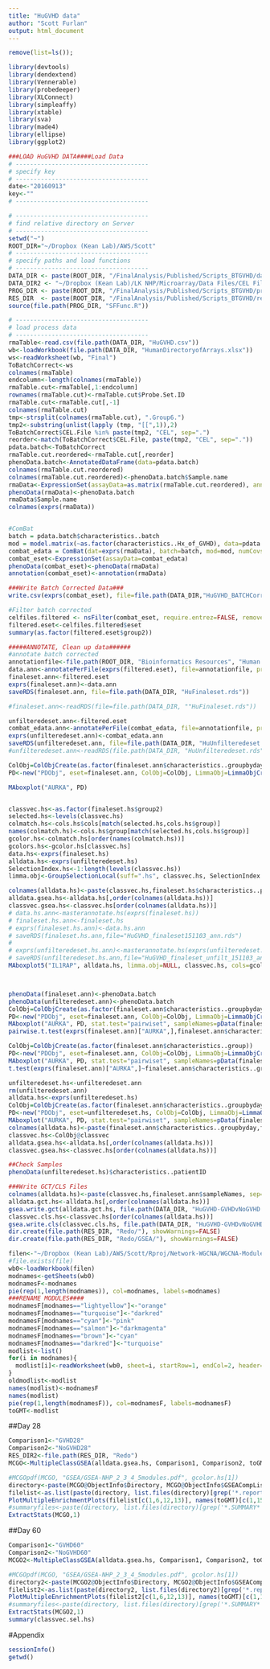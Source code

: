 ```yaml
---
title: "HuGVHD data"
author: "Scott Furlan"
output: html_document
---
```



```r
remove(list=ls());

library(devtools)
library(dendextend)
library(Vennerable)
library(probedeeper)
library(XLConnect)
library(simpleaffy)
library(xtable)
library(sva)
library(made4)
library(ellipse)
library(ggplot2)

###LOAD HuGVHD DATA####Load Data
# -------------------------------------
# specify key
# -------------------------------------
date<-"20160913"
key<-""
# -------------------------------------

# -------------------------------------
# find relative directory on Server
# -------------------------------------
setwd("~")
ROOT_DIR="~/Dropbox (Kean Lab)/AWS/Scott"
# -------------------------------------
# specify paths and load functions
# -------------------------------------
DATA_DIR <- paste(ROOT_DIR, "/FinalAnalysis/Published/Scripts_BTGVHD/data", sep="") # SPECIFY HERE
DATA_DIR2 <- "~/Dropbox (Kean Lab)/LK NHP/Microarray/Data Files/CEL Files"
PROG_DIR <- paste(ROOT_DIR, "/FinalAnalysis/Published/Scripts_BTGVHD/prog", sep="")      # SPECIFY HERE
RES_DIR  <- paste(ROOT_DIR, "/FinalAnalysis/Published/Scripts_BTGVHD/res", sep="")      # SPECIFY HERE
source(file.path(PROG_DIR, "SFFunc.R"))

# -------------------------------------
# load process data
# -------------------------------------
rmaTable<-read.csv(file.path(DATA_DIR, "HuGVHD.csv"))
wb<-loadWorkbook(file.path(DATA_DIR, "HumanDirectoryofArrays.xlsx"))
ws<-readWorksheet(wb, "Final")
ToBatchCorrect<-ws
colnames(rmaTable)
endcolumn<-length(colnames(rmaTable))
rmaTable.cut<-rmaTable[,1:endcolumn]
rownames(rmaTable.cut)<-rmaTable.cut$Probe.Set.ID
rmaTable.cut<-rmaTable.cut[,-1]
colnames(rmaTable.cut)
tmp<-strsplit(colnames(rmaTable.cut), ".Group6.")
tmp2<-substring(unlist(lapply (tmp, "[[",1)),2)
ToBatchCorrect$CEL.File %in% paste(tmp2, "CEL", sep=".")
reorder<-match(ToBatchCorrect$CEL.File, paste(tmp2, "CEL", sep="."))
pdata.batch<-ToBatchCorrect
rmaTable.cut.reordered<-rmaTable.cut[,reorder]
phenoData.batch<-AnnotatedDataFrame(data=pdata.batch)
colnames(rmaTable.cut.reordered)
colnames(rmaTable.cut.reordered)<-phenoData.batch$Sample.name
rmaData<-ExpressionSet(assayData=as.matrix(rmaTable.cut.reordered), annotation="pd.hta.2.0")
phenoData(rmaData)<-phenoData.batch
rmaData$Sample.name
colnames(exprs(rmaData))


#ComBat
batch = pdata.batch$characteristics..batch
mod = model.matrix(~as.factor(characteristics..Hx_of_GVHD), data=pdata.batch)
combat_edata = ComBat(dat=exprs(rmaData), batch=batch, mod=mod, numCovs=NULL, par.prior=TRUE, prior.plots=FALSE)
combat_eset<-ExpressionSet(assayData=combat_edata)
phenoData(combat_eset)<-phenoData(rmaData)
annotation(combat_eset)<-annotation(rmaData)

###Write Batch Corrected Data###
write.csv(exprs(combat_eset), file=file.path(DATA_DIR,"HuGVHD_BATCHCorr.csv"))

#Filter batch corrected
celfiles.filtered <- nsFilter(combat_eset, require.entrez=FALSE, remove.dupEntrez=FALSE)
filtered.eset<-celfiles.filtered$eset
summary(as.factor(filtered.eset$group2))

#####ANNOTATE, Clean up data######
#annotate batch corrected
annotationfile<-file.path(ROOT_DIR, "Bioinformatics Resources", "Human Annotation", "MasterHumanTable.csv")
data.ann<-annotatePerFile(exprs(filtered.eset), file=annotationfile, probecode="ProbesetID", genecode="GeneSymbol")
finaleset.ann<-filtered.eset
exprs(finaleset.ann)<-data.ann
saveRDS(finaleset.ann, file=file.path(DATA_DIR, "HuFinaleset.rds"))

#finaleset.ann<-readRDS(file=file.path(DATA_DIR, ""HuFinaleset.rds"))

unfilteredeset.ann<-filtered.eset
combat_edata.ann<-annotatePerFile(combat_edata, file=annotationfile, probecode="ProbesetID", genecode="GeneSymbol")
exprs(unfilteredeset.ann)<-combat_edata.ann
saveRDS(unfilteredeset.ann, file=file.path(DATA_DIR, "HuUnfilteredeset.rds"))
#unfilteredeset.ann<-readRDS(file.path(DATA_DIR, "HuUnfilteredeset.rds"))

ColObj=ColObjCreate(as.factor(finaleset.ann$characteristics..groupbyday))
PD<-new("PDObj", eset=finaleset.ann, ColObj=ColObj, LimmaObj=LimmaObjCreate(finaleset.ann, ColObj))

MAboxplot("AURKA", PD)


classvec.hs<-as.factor(finaleset.hs$group2)
selected.hs<-levels(classvec.hs)
colmatch.hs<-cols.hs$cols[match(selected.hs,cols.hs$group)]
names(colmatch.hs)<-cols.hs$group[match(selected.hs,cols.hs$group)]
gcolor.hs<-colmatch.hs[order(names(colmatch.hs))]
gcolors.hs<-gcolor.hs[classvec.hs]
data.hs<-exprs(finaleset.hs)
alldata.hs<-exprs(unfilteredeset.hs)
SelectionIndex.hs<-1:length(levels(classvec.hs))
limma.obj<-GroupSelectionLocal(suff=".hs", classvec.hs, SelectionIndex.hs, data.hs, alldata.hs, cols.hs)

colnames(alldata.hs)<-paste(classvec.hs,finaleset.hs$characteristics..patientID, sep=".")
alldata.gsea.hs<-alldata.hs[,order(colnames(alldata.hs))]
classvec.gsea.hs<-classvec.hs[order(colnames(alldata.hs))]
# data.hs.ann<-masterannotate.hs(exprs(finaleset.hs))
# finaleset.hs.ann<-finaleset.hs
# exprs(finaleset.hs.ann)<-data.hs.ann
# saveRDS(finaleset.hs.ann,file="HuGVHD_finaleset151103_ann.rds")
# 
# exprs(unfilteredeset.hs.ann)<-masterannotate.hs(exprs(unfilteredeset.hs))
# saveRDS(unfilteredeset.hs.ann,file="HuGVHD_finaleset_unfilt_151103_ann.rds")
MAboxplot5("IL1RAP", alldata.hs, limma.obj=NULL, classvec.hs, cols=gcolor.hs, stat.test="pairwiset", sampleNames=finaleset.hs@phenoData@data$characteristics..patientID)



phenoData(finaleset.ann)<-phenoData.batch
phenoData(unfilteredeset.ann)<-phenoData.batch
ColObj=ColObjCreate(as.factor(finaleset.ann$characteristics..groupbyday))
PD<-new("PDObj", eset=finaleset.ann, ColObj=ColObj, LimmaObj=LimmaObjCreate(finaleset.ann, ColObj))
MAboxplot("AURKA", PD, stat.test="pairwiset", sampleNames=pData(finaleset.ann)$characteristics..patientID)
pairwise.t.test(exprs(finaleset.ann)["AURKA",],finaleset.ann$characteristics..groupbyday, p.adjust.method="none")

ColObj=ColObjCreate(as.factor(finaleset.ann$characteristics..group))
PD<-new("PDObj", eset=finaleset.ann, ColObj=ColObj, LimmaObj=LimmaObjCreate(finaleset.ann, ColObj))
MAboxplot("AURKA", PD, stat.test="pairwiset", sampleNames=pData(finaleset.ann)$characteristics..patientID)
t.test(exprs(finaleset.ann)["AURKA",]~finaleset.ann$characteristics..group)
```


```r
unfilteredeset.hs<-unfilteredeset.ann
rm(unfilteredeset.ann)
alldata.hs<-exprs(unfilteredeset.hs)
ColObj=ColObjCreate(as.factor(finaleset.ann$characteristics..groupbyday))
PD<-new("PDObj", eset=unfilteredeset.hs, ColObj=ColObj, LimmaObj=LimmaObjCreate(unfilteredeset.hs, ColObj))
MAboxplot("AURKA", PD, stat.test="pairwiset", sampleNames=pData(finaleset.ann)$characteristics..patientID)
colnames(alldata.hs)<-paste(finaleset.ann$characteristics..groupbyday,finaleset.ann$sampleNames, sep=".")
classvec.hs<-ColObj@classvec
alldata.gsea.hs<-alldata.hs[,order(colnames(alldata.hs))]
classvec.gsea.hs<-classvec.hs[order(colnames(alldata.hs))]
```

``` r
##Check Samples
phenoData(unfilteredeset.hs)$characteristics..patientID

###Write GCT/CLS Files
colnames(alldata.hs)<-paste(classvec.hs,finaleset.ann$sampleNames, sep=".")
alldata.gct.hs<-alldata.hs[,order(colnames(alldata.hs))]
gsea.write.gct(alldata.gct.hs, file.path(DATA_DIR, "HuGVHD-GVHDvNoGVHD.gct"))
classvec.cls.hs<-classvec.hs[order(colnames(alldata.hs))]
gsea.write.cls(classvec.cls.hs, file.path(DATA_DIR, "HuGVHD-GVHDvNoGVHD.gct.cls"))
dir.create(file.path(RES_DIR, "Redo/"), showWarnings=FALSE)
dir.create(file.path(RES_DIR, "Redo/GSEA/"), showWarnings=FALSE)

filen<-"~/Dropbox (Kean Lab)/AWS/Scott/Rproj/Network-WGCNA/WGCNA-Modules.xlsx"
#file.exists(file)
wb0<-loadWorkbook(filen)
modnames<-getSheets(wb0)
modnamesF<-modnames
pie(rep(1,length(modnames)), col=modnames, labels=modnames)
###RENAME MODULES####
modnamesF[modnames=="lightyellow"]<-"orange"
modnamesF[modnames=="turquoise"]<-"darkred"
modnamesF[modnames=="cyan"]<-"pink"
modnamesF[modnames=="salmon"]<-"darkmagenta"
modnamesF[modnames=="brown"]<-"cyan"
modnamesF[modnames=="darkred"]<-"turquoise"
modlist<-list()
for(i in modnames){
  modlist[i]<-readWorksheet(wb0, sheet=i, startRow=1, endCol=2, header=FALSE)
}
oldmodlist<-modlist
names(modlist)<-modnamesF
names(modlist)
pie(rep(1,length(modnamesF)), col=modnamesF, labels=modnamesF)
toGMT<-modlist
```


##Day 28
```r
Comparison1<-"GVHD28"
Comparison2<-"NoGVHD28"
RES_DIR2<-file.path(RES_DIR, "Redo")
MCGO<-MultipleClassGSEA(alldata.gsea.hs, Comparison1, Comparison2, toGMT, classvec=classvec.cls.hs, runGSEAcode=TRUE, reshuffling.type="gene.labels", directory<- RES_DIR2, uniquelabel="WGCNA-Modules")

#MCGOpdf(MCGO, "GSEA/GSEA-NHP_2_3_4_5modules.pdf", gcolor.hs[1])
directory<-paste(MCGO@ObjectInfo$Directory, MCGO@ObjectInfo$GSEACompList$Prefix[1], sep="")
filelist<-as.list(paste(directory, list.files(directory)[grep('*.report*', list.files(directory))], sep="/"))
PlotMultipleEnrichmentPlots(filelist[c(1,6,12,13)], names(toGMT)[c(1,15,12,4)])
#summaryfiles<-paste(directory, list.files(directory)[grep('*.SUMMARY*', list.files(directory))], sep="/")
ExtractStats(MCGO,1)
```

##Day 60
```r
Comparison1<-"GVHD60"
Comparison2<-"NoGVHD60"
MCGO2<-MultipleClassGSEA(alldata.gsea.hs, Comparison1, Comparison2, toGMT, classvec=classvec.cls.hs, runGSEAcode=TRUE, reshuffling.type="gene.labels", directory<- RES_DIR2, uniquelabel="WGCNA-Modules")

#MCGOpdf(MCGO, "GSEA/GSEA-NHP_2_3_4_5modules.pdf", gcolor.hs[1])
directory2<-paste(MCGO2@ObjectInfo$Directory, MCGO2@ObjectInfo$GSEACompList$Prefix[1], sep="")
filelist2<-as.list(paste(directory2, list.files(directory2)[grep('*.report*', list.files(directory2))], sep="/"))
PlotMultipleEnrichmentPlots(filelist2[c(1,6,12,13)], names(toGMT)[c(1,15,12,4)])
#summaryfiles<-paste(directory, list.files(directory)[grep('*.SUMMARY*', list.files(directory))], sep="/")
ExtractStats(MCGO2,1)
summary(classvec.sel.hs)
```

#Appendix
```r
sessionInfo()
getwd()
```



